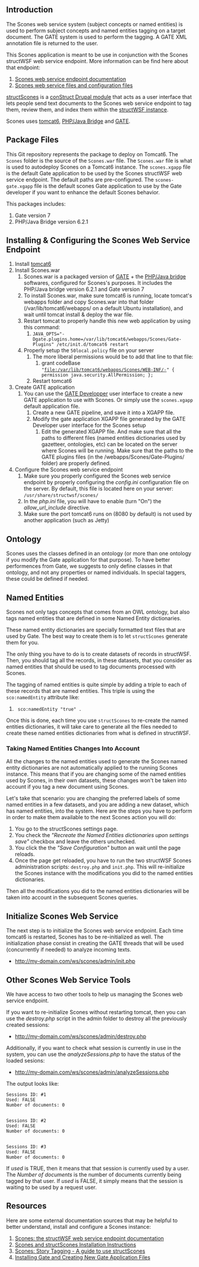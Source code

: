 == Introduction ==

The Scones web service system (subject concepts or named entities) is used to perform subject concepts and named entities tagging on a target document. The GATE  system is used to perform the tagging. A GATE XML annotation file is returned to the user. 

This Scones application is meant to be use in conjunction with the Scones structWSF web service endpoint. More information can be find here about that endpoint:

# [http://techwiki.openstructs.org/index.php/Scones Scones web service endpoint documentation]
# [https://github.com/structureddynamics/structWSF-Open-Semantic-Framework/tree/master/scones Scones web service files and configuration files]

[http://techwiki.openstructs.org/index.php/Scones:_Story_Tagging structScones] is a [http://drupal.org/project/construct conStruct Drupal module] that acts as a user interface that lets people send text documents to the Scones web service endpoint to tag them, review them, and index them within the [https://github.com/structureddynamics/structWSF-Open-Semantic-Framework structWSF instance].

Scones uses [http://tomcat.apache.org/ tomcat6], [http://php-java-bridge.sourceforge.net/pjb/ PHP/Java Bridge] and [http://gate.ac.uk/ GATE].

== Package Files ==

This Git repository represents the package to deploy on Tomcat6. The <code>Scones</code> folder is the source of the <code>Scones.war</code> file. The <code>Scones.war</code> file is what is used to autodeploy Scones on a Tomcat6 instance. The <code>scones.xgapp</code> file is the default Gate application to be used by the Scones structWSF web service endpoint. The default paths are pre-configured. The <code>scones-gate.xgapp</code> file is the default scones Gate application to use by the Gate developer if you want to enhance the default Scones behavior.

This packages includes:

# Gate version 7
# PHP/Java Bridge version 6.2.1

== Installing & Configuring the Scones Web Service Endpoint ==

# Install [http://tomcat.apache.org/ tomcat6]
# Install Scones.war
## Scones.war is a packaged version of [http://gate.ac.uk/ GATE] + the [http://php-java-bridge.sourceforge.net/pjb/ PHP/Java bridge] softwares, configured for Scones's purposes. It includes the PHP/Java bridge version 6.2.1 and Gate version 7
## To install Scones.war, make sure tomcat6 is running, locate tomcat's webapps folder and copy Scones.war into that folder (/var/lib/tomcat6/webapps/ on a default Ubuntu installation), and wait until tomcat install & deploy the war file.
## Restart tomcat to properly handle this new web application by using this command:
### <code>JAVA_OPTS="-Dgate.plugins.home=/var/lib/tomcat6/webapps/Scones/Gate-Plugins" /etc/init.d/tomcat6 restart</code>
## Properly setup the <code>50local.policy</code> file on your server
### The more liberal permissions would be to add that line to that file:
#### grant codeBase <code>"file:/var/lib/tomcat6/webapps/Scones/WEB-INF/-" { permission java.security.AllPermission; };</code>
### Restart tomcat6
# Create GATE application
## You can use the [http://gate.ac.uk/sale/tao/split.html GATE Developper] user interface to create a new GATE application to use with Scones. Or simply use the <code>scones.xgapp</code> default application file.
### Create a new GATE pipeline, and save it into a XGAPP file.
### Modify the gate application XGAPP file generated by the GATE Developer user interface for the Scones setup
#### Edit the generated XGAPP file. And make sure that all the paths to different files (named entities dictionaries used by gazetteer, ontologies, etc) can be located on the server where Scones will be running. Make sure that the paths to the GATE plugins files (in the /webapps/Scones/Gate-Plugins/ folder) are properly defined.
# Configure the Scones web service endpoint
## Make sure you properly configured the Scones web service endpoint by properly configuring the ''config.ini'' configuration file on the server. By default, this file is located here on your server: <code>/usr/share/structwsf/scones/</code>
## In the ''php.ini'' file, you will have to enable (turn "On") the ''allow_url_include'' directive.
## Make sure the port tomcat6 runs on (8080 by default) is not used by another application (such as Jetty)


== Ontology ==

Scones uses the classes defined in an ontology (or more than one ontology if you modify the Gate application for that purpose). To have better performences from Gate, we suggests to only define classes in that ontology, and not any properties or named individuals. In special taggers, these could be defined if needed.

== Named Entities ==

Scones not only tags concepts that comes from an OWL ontology, but also tags named entities that are defined in some Named Entity dictionaries.

These named entity dictionaries are specially formatted text files that are used by Gate. The best way to create them is to let <code>structScones</code> generate them for you.

The only thing you have to do is to create datasets of records in structWSF. Then, you should tag all the records, in these datasets, that you consider as named entities that should be used to tag documents processed with Scones.

The tagging of named entities is quite simple by adding a triple to each of these records that are named entities. This triple is using the <code>sco:namedEntity</code> attribute like:

#  <code><record-URI> sco:namedEntity "true" .</code>

Once this is done, each time you use <code>structScones</code> to re-create the named entities dictionaries, it will take care to generate all the files needed to create these named entities dictionaries from what is defined in structWSF.

=== Taking Named Entities Changes Into Account ===

All the changes to the named entities used to generate the Scones named entity dictionaries are not automatically applied to the running Scones instance. This means that if you are changing some of the named entities used by Scones, in their own datasets, these changes won't be taken into account if you tag a new document using Scones.

Let's take that scenario: you are changing the preferred labels of some named entities in a few datasets, and you are adding a new dataset, which has named entities, into the system. Here are the steps you have to perform in order to make them available to the next Scones action you will do:

#You go to the structScones settings page.
#You check the ''"Recreate the Named Entities dictionaries upon settings save"'' checkbox and leave the others unchecked.
#You click the the ''"Save Configuration"'' button an wait until the page reloads.
#Once the page get reloaded, you have to run the two structWSF Scones administration scripts: <code>destroy.php</code> and <code>init.php</code>. This will re-initialize the Scones instance with the modifications you did to the named entities dictionaries.

Then all the modifications you did to the named entities dictionaries will be taken into account in the subsequent Scones queries.

== Initialize Scones Web Service ==

The next step is to initialize the Scones web service endpoint. Each time tomcat6 is restarted, Scones has to be re-initialized as well. The initialization phase consist in creating the GATE threads that will be used (concurrently if needed) to analyze incoming texts.

* http://my-domain.com/ws/scones/admin/init.php

== Other Scones Web Service Tools ==

We have access to two other tools to help us managing the Scones web service endpoint.

If you want to re-initialize Scones without restarting tomcat, then you can use the ''destroy.php'' script in the admin folder to destroy all the previously created sessions:

* http://my-domain.com/ws/scones/admin/destroy.php

Additionally, if you want to check what session is currently in use in the system, you can use the ''analyzeSessions.php'' to have the status of the loaded sesions:

* http://my-domain.com/ws/scones/admin/analyzeSessions.php

The output looks like:

<pre>
Sessions ID: #1
Used: FALSE
Number of documents: 0


Sessions ID: #2
Used: FALSE
Number of documents: 0


Sessions ID: #3
Used: FALSE
Number of documents: 0
</pre>

If ''used'' is TRUE, then it means that that session is currently used by a user. The ''Number of documents'' is the number of documents currently being tagged by that user. If ''used'' is FALSE, it simply means that the session is waiting to be used by a request user.

== Resources ==

Here are some external documentation sources that may be helpful to better understand, install and configure a Scones instance:

# [http://techwiki.openstructs.org/index.php/Scones Scones: the structWSF web service endpoint documentation]
# [http://techwiki.openstructs.org/index.php/Scones_and_structScones_Installation_Instructions Scones and structScones Installation Instructions]
# [http://techwiki.openstructs.org/index.php/Scones:_Story_Tagging Scones: Story Tagging - A guide to use structScones]
# [http://techwiki.openstructs.org/index.php/Installing_GATE Installing Gate and Creating New Gate Application Files]